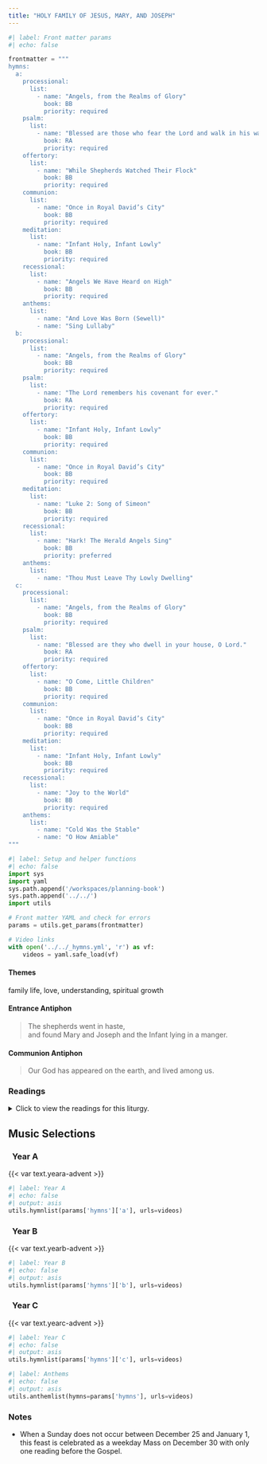 ```yaml
---
title: "HOLY FAMILY OF JESUS, MARY, AND JOSEPH"
---
```


```python
#| label: Front matter params
#| echo: false

frontmatter = """
hymns:
  a:
    processional:
      list:
        - name: "Angels, from the Realms of Glory"
          book: BB
          priority: required
    psalm:
      list:
        - name: "Blessed are those who fear the Lord and walk in his ways."
          book: RA
          priority: required
    offertory:
      list:
        - name: "While Shepherds Watched Their Flock"
          book: BB
          priority: required
    communion:
      list:
        - name: "Once in Royal David’s City"
          book: BB
          priority: required
    meditation:
      list:
        - name: "Infant Holy, Infant Lowly"
          book: BB
          priority: required
    recessional:
      list:
        - name: "Angels We Have Heard on High"
          book: BB
          priority: required
    anthems:
      list:
        - name: "And Love Was Born (Sewell)"
        - name: "Sing Lullaby"
  b:
    processional:
      list:
        - name: "Angels, from the Realms of Glory"
          book: BB
          priority: required
    psalm:
      list:
        - name: "The Lord remembers his covenant for ever."
          book: RA
          priority: required
    offertory:
      list:
        - name: "Infant Holy, Infant Lowly"
          book: BB
          priority: required
    communion:
      list:
        - name: "Once in Royal David’s City"
          book: BB
          priority: required
    meditation:
      list:
        - name: "Luke 2: Song of Simeon"
          book: BB
          priority: required
    recessional:
      list:
        - name: "Hark! The Herald Angels Sing"
          book: BB
          priority: preferred
    anthems:
      list:
        - name: "Thou Must Leave Thy Lowly Dwelling"
  c:
    processional:
      list:
        - name: "Angels, from the Realms of Glory"
          book: BB
          priority: required
    psalm:
      list:
        - name: "Blessed are they who dwell in your house, O Lord."
          book: RA
          priority: required
    offertory:
      list:
        - name: "O Come, Little Children"
          book: BB
          priority: required
    communion:
      list:
        - name: "Once in Royal David’s City"
          book: BB
          priority: required
    meditation:
      list:
        - name: "Infant Holy, Infant Lowly"
          book: BB
          priority: required
    recessional:
      list:
        - name: "Joy to the World"
          book: BB
          priority: required
    anthems:
      list:
        - name: "Cold Was the Stable"
        - name: "O How Amiable"
"""
```

```python
#| label: Setup and helper functions
#| echo: false
import sys
import yaml
sys.path.append('/workspaces/planning-book')
sys.path.append('../../')
import utils

# Front matter YAML and check for errors
params = utils.get_params(frontmatter)

# Video links
with open('../../_hymns.yml', 'r') as vf:
    videos = yaml.safe_load(vf)
```

:::  {.red}
#### **Themes**
:::

family life, love, understanding, spiritual growth

:::  {.red}
#### **Entrance Antiphon**
:::

> The shepherds went in haste,  
> and found Mary and Joseph and the Infant lying in a manger.

:::  {.red}
#### **Communion Antiphon**
:::

> Our God has appeared on the earth, and lived among us.

:::: {.content-visible when-format="html"}
::: {.red}
### Readings
:::

<details>
  <summary>Click to view the readings for this liturgy.</summary>

::: {.red}
### &nbsp; Years A, B, C

#### First Reading [Sirach 3:2-6, 12-14]{style="float:right" .small}
:::

God sets a father in honor over his children;  
a mother’s authority he confirms over her sons.  
Whoever honors his father atones for sins,  
and preserves himself from them.  
When he prays, he is heard;  
he stores up riches who reveres his mother.  
Whoever honors his father is gladdened by children,  
and, when he prays, is heard.  
Whoever reveres his father will live a long life;  
he who obeys his father brings comfort to his mother.  

My son, take care of your father when he is old;  
grieve him not as long as he lives.  
Even if his mind fail, be considerate of him;  
revile him not all the days of his life;  
kindness to a father will not be forgotten,  
firmly planted against the debt of your sins  
—a house raised in justice to you.  

[Or:]{.red} [Genesis 15:1-6; 21:1-3]{style="float:right" .small .red}  

The word of the LORD came to Abram in a vision, saying:  
“Fear not, Abram!  
I am your shield;  
I will make your reward very great.”  
But Abram said,  
“O Lord GOD, what good will your gifts be,  
if I keep on being childless  
and have as my heir the steward of my house, Eliezer?”  
Abram continued,  
“See, you have given me no offspring,  
and so one of my servants will be my heir.”  
Then the word of the LORD came to him:  
“No, that one shall not be your heir;  
your own issue shall be your heir.”  
The Lord took Abram outside and said,  
“Look up at the sky and count the stars, if you can.  
Just so,” he added, “shall your descendants be.”  
Abram put his faith in the LORD,  
who credited it to him as an act of righteousness.  

The LORD took note of Sarah as he had said he would;  
he did for her as he had promised.  
Sarah became pregnant and bore Abraham a son in his old age,  
at the set time that God had stated.  
Abraham gave the name Isaac to this son of his  
whom Sarah bore him.  

***

::: {.red}
#### Responsorial Psalm [Psalm 128:1-2, 3, 4-5]{style="float:right" .small}
:::

**[℟.]{.red}** **Blessed are those who fear the Lord and walk in his ways.**  

Blessed is everyone who fears the LORD,  
who walks in his ways!  
For you shall eat the fruit of your handiwork;  
blessed shall you be, and favored. **[℟.]{.red}**  

Your wife shall be like a fruitful vine  
in the recesses of your home;  
your children like olive plants  
around your table. **[℟.]{.red}**  

Behold, thus is the man blessed  
who fears the LORD.  
The LORD bless you from Zion:  
may you see the prosperity of Jerusalem  
all the days of your life. **[℟.]{.red}**  

[Or:]{.red} [Psalm 105:1-2, 3-4, 5-6, 8-9]{style="float:right" .small .red}  

**[℟.]{.red}** **The Lord remembers his covenant for ever.**  

Give thanks to the LORD, invoke his name;  
make known among the nations his deeds.  
Sing to him, sing his praise,  
proclaim all his wondrous deeds. **[℟.]{.red}**  

Glory in his holy name;  
rejoice, O hearts that seek the LORD!  
Look to the LORD in his strength;  
constantly seek his face. **[℟.]{.red}**  

You descendants of Abraham, his servants,  
sons of Jacob, his chosen ones!  
He, the LORD, is our God;  
throughout the earth his judgments prevail. **[℟.]{.red}**  

He remembers forever his covenant  
which he made binding for a thousand generations  
which he entered into with Abraham  
and by his oath to Isaac. **[℟.]{.red}**  

***

::: {.red}
#### Second Reading [Colossians 3:12-21 or 3:12-17]{style="float:right" .small}
:::

Brothers and sisters:  
Put on, as God’s chosen ones, holy and beloved,  
heartfelt compassion, kindness, humility, gentleness, and patience,  
bearing with one another and forgiving one another,  
if one has a grievance against another;  
as the Lord has forgiven you, so must you also do.  
And over all these put on love,  
that is, the bond of perfection.  
And let the peace of Christ control your hearts,  
the peace into which you were also called in one body.  
And be thankful.  
Let the word of Christ dwell in you richly,  
as in all wisdom you teach and admonish one another,  
singing psalms, hymns, and spiritual songs  
with gratitude in your hearts to God.  
And whatever you do, in word or in deed,  
do everything in the name of the Lord Jesus,  
giving thanks to God the Father through him.  

Wives, be subordinate to your husbands,  
as is proper in the Lord.  
Husbands, love your wives,  
and avoid any bitterness toward them.  
Children, obey your parents in everything,  
for this is pleasing to the Lord.  
Fathers, do not provoke your children,  
so they may not become discouraged.  

[Or:]{.red}  

Brothers and sisters:  
Put on, as God’s chosen ones, holy and beloved,  
heartfelt compassion, kindness, humility, gentleness, and patience,  
bearing with one another and forgiving one another,  
if one has a grievance against another;  
as the Lord has forgiven you, so must you also do.  
And over all these put on love,  
that is, the bond of perfection.  
And let the peace of Christ control your hearts,  
the peace into which you were also called in one body.  
And be thankful.  
Let the word of Christ dwell in you richly,  
as in all wisdom you teach and admonish one another,  
singing psalms, hymns, and spiritual songs  
with gratitude in your hearts to God.  
And whatever you do, in word or in deed,   
do everything in the name of the Lord Jesus,  
giving thanks to God the Father through him.  

[Or:]{.red} [Hebrews 11:8, 11-12, 17-19]{style="float:right" .small .red}  

Brothers and sisters:  
By faith Abraham obeyed when he was called to go out to a place  
that he was to receive as an inheritance;  
he went out, not knowing where he was to go.  
By faith he received power to generate,  
even though he was past the normal age  
--and Sarah herself was sterile--  
for he thought that the one who had made the promise was trustworthy.  
So it was that there came forth from one man,  
himself as good as dead,  
descendants as numerous as the stars in the sky  
and as countless as the sands on the seashore.  

By faith Abraham, when put to the test, offered up Isaac,  
and he who had received the promises was ready to offer  
his only son,  
of whom it was said,  
“Through Isaac descendants shall bear your name.”  
He reasoned that God was able to raise even from the dead,  
and he received Isaac back as a symbol.  

***

::: {.red}
#### Gospel Acclamation [Colossians 3:15a, 16a]{style="float:right" .small}
:::

**[℟.]{.red}** **Alleluia, alleluia.**  
Let the peace of Christ control your hearts;  
let the word of Christ dwell in you richly. **[℟.]{.red}**  

[Or:]{.red} [Hebrews 1:1-2 ]{style="float:right" .small .red}

**[℟.]{.red}** **Alleluia, alleluia.**  
In the past God spoke to our ancestors through the prophets;  
in these last days, he has spoken to us through the Son. **[℟.]{.red}**  

***

::: {.red}
#### Gospel [Luke 2:22-40 or 2:22, 39-40]{style="float:right" .small}
:::

When the days were completed for their purification  
according to the law of Moses,  
They took him up to Jerusalem  
to present him to the Lord,  
just as it is written in the law of the Lord,  
Every male that opens the womb shall be consecrated to the Lord,  
and to offer the sacrifice of  
a pair of turtledoves or two young pigeons,  
in accordance with the dictate in the law of the Lord.  

Now there was a man in Jerusalem whose name was Simeon.  
This man was righteous and devout,  
awaiting the consolation of Israel,  
and the Holy Spirit was upon him.  
It had been revealed to him by the Holy Spirit  
that he should not see death  
before he had seen the Christ of the Lord.  
He came in the Spirit into the temple;  
and when the parents brought in the child Jesus  
to perform the custom of the law in regard to him,  
He took him into his arms and blessed God, saying:  
“Now, Master, you may let your servant go  
in peace, according to your word,  
for my eyes have seen your salvation,  
which you prepared in sight of all the peoples,  
a light for revelation to the Gentiles,  
and glory for your people Israel.”  
The child’s father and mother were amazed at what was said about him;  
and Simeon blessed them and said to Mary his mother,  
“Behold, this child is destined  
for the fall and rise of many in Israel,  
and to be a sign that will be contradicted  
—and you yourself a sword will pierce—  
so that the thoughts of many hearts may be revealed.”  
There was also a prophetess, Anna,  
the daughter of Phanuel, of the tribe of Asher.  
She was advanced in years,  
having lived seven years with her husband after her marriage,  
and then as a widow until she was eighty-four.  
She never left the temple,  
but worshiped night and day with fasting and prayer.  
And coming forward at that very time,  
she gave thanks to God and spoke about the child  
to all who were awaiting the redemption of Jerusalem.  

When they had fulfilled all the prescriptions  
of the law of the Lord,  
they returned to Galilee,  
to their own town of Nazareth.  
The child grew and became strong, filled with wisdom;  
and the favor of God was upon him.  

[Or:]{.red}  

When the days were completed for their purification  
according to the law of Moses,  
they took him up to Jerusalem  
to present him to the Lord.  

When they had fulfilled all the prescriptions  
of the law of the Lord,  
they returned to Galilee,  
to their own town of Nazareth.  
The child grew and became strong, filled with wisdom;  
and the favor of God was upon him.  

::: {.centered}
{{< var symbols.cross >}} &nbsp; {{< var symbols.cross >}} &nbsp; {{< var symbols.cross >}}
:::

</details>
::::

::: {.red}
## Music Selections
:::

::: {.titlered}
### &nbsp; Year A
:::
{{< var text.yeara-advent >}}

```python
#| label: Year A
#| echo: false
#| output: asis
utils.hymnlist(params['hymns']['a'], urls=videos)
```

::: {.titlered}
### &nbsp; Year B
:::
{{< var text.yearb-advent >}}

```python
#| label: Year B
#| echo: false
#| output: asis
utils.hymnlist(params['hymns']['b'], urls=videos)
```

::: {.titlered}
### &nbsp; Year C
:::
{{< var text.yearc-advent >}}

```python
#| label: Year C
#| echo: false
#| output: asis
utils.hymnlist(params['hymns']['c'], urls=videos)
```

```python
#| label: Anthems
#| echo: false
#| output: asis
utils.anthemlist(hymns=params['hymns'], urls=videos)
```

::: {.red}
### Notes
:::

* When a Sunday does not occur between December 25 and January 1, this feast is celebrated as a weekday Mass on December 30 with only one reading before the Gospel.
